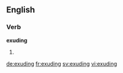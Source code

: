 ==English==

===Verb===
'''exuding'''

# {{present participle of|exude}}

[[de:exuding]]
[[fr:exuding]]
[[sv:exuding]]
[[vi:exuding]]